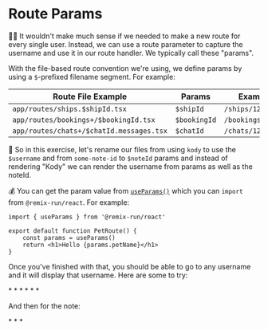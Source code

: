 # Route Params

👨‍💼 It wouldn't make much sense if we needed to make a new route for every single
user. Instead, we can use a route parameter to capture the username and use it
in our route handler. We typically call these "params".

With the file-based route convention we're using, we define params by using a
`$`-prefixed filename segment. For example:

| Route File Example                       | Params       | Example Path           |
| ---------------------------------------- | ------------ | ---------------------- |
| `app/routes/ships.$shipId.tsx`           | `$shipId`    | `/ships/1234`          |
| `app/routes/bookings+/$bookingId.tsx`    | `$bookingId` | `/bookings/1234`       |
| `app/routes/chats+/$chatId.messages.tsx` | `$chatId`    | `/chats/1234/messages` |

🐨 So in this exercise, let's rename our files from using `kody` to use the
`$username` and from `some-note-id` to `$noteId` params and instead of rendering
"Kody" we can render the username from params as well as the noteId.

💰 You can get the param value from
[`useParams()`](https://remix.run/docs/en/main/hooks/use-params) which you can
`import` from `@remix-run/react`. For example:

```tsx filename=app/routes/pets.$petName.tsx
import { useParams } from '@remix-run/react'

export default function PetRoute() {
	const params = useParams()
	return <h1>Hello {params.petName}</h1>
}
```

Once you've finished with that, you should be able to go to any username and it
will display that username. Here are some to try:

<div>
	* <LinkToApp to="/users/kody" />
	* <LinkToApp to="/users/Marty123" />
	* <LinkToApp to="/users/Alfred" />
	* <LinkToApp to="/users/hannah" />
	* <LinkToApp to="/users/olivia" />
	* <LinkToApp to="/users/peter" />
</div>

And then for the note:

<div>
	* <LinkToApp to="/users/kody/notes/123" />
	* <LinkToApp to="/users/kody/notes/abc" />
	* <LinkToApp to="/users/kody/notes/i-am-cool" />
</div>
